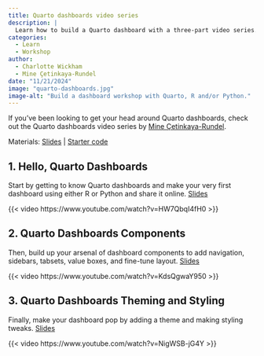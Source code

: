 ```yaml
---
title: Quarto dashboards video series
description: |
  Learn how to build a Quarto dashboard with a three-part video series.
categories:
  - Learn
  - Workshop
author: 
  - Charlotte Wickham
  - Mine Çetinkaya-Rundel
date: "11/21/2024"
image: "quarto-dashboards.jpg"
image-alt: "Build a dashboard workshop with Quarto, R and/or Python."
---
```


If you've been looking to get your head around Quarto dashboards, 
check out the Quarto dashboards video series by [Mine Çetinkaya-Rundel](https://mine-cr.com/).

Materials: [Slides](https://mine.quarto.pub/quarto-dashboards/) | [Starter code](https://github.com/mine-cetinkaya-rundel/olympicdash)

## 1. Hello, Quarto Dashboards

Start by getting to know Quarto dashboards and make your very first dashboard using either R or Python and share it online. [Slides](https://mine.quarto.pub/quarto-dashboards/1-hello-dashboards/#/title-slide)

{{< video https://www.youtube.com/watch?v=HW7QbqI4fH0 >}}

## 2. Quarto Dashboards Components

Then, build up your arsenal of dashboard components to add navigation, sidebars, tabsets, value boxes, and fine-tune layout. [Slides](https://mine.quarto.pub/quarto-dashboards/2-dashboard-components/#/title-slide)

{{< video https://www.youtube.com/watch?v=KdsQgwaY950 >}}

## 3. Quarto Dashboards Theming and Styling

Finally, make your dashboard pop by adding a theme and making styling tweaks. [Slides](https://mine.quarto.pub/quarto-dashboards/3-theming-styling/#/title-slide)

{{< video https://www.youtube.com/watch?v=NigWSB-jG4Y >}}

